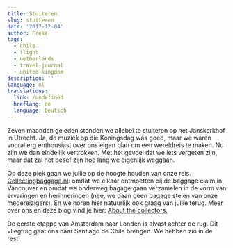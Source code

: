 ```yaml
---
title: Stuiteren
slug: stuiteren
date: '2017-12-04'
author: Freke
tags:
  - chile
  - flight
  - netherlands
  - travel-journal
  - united-kingdom
description: ''
language: nl
translations:
  link: /undefined
  hreflang: de
  language: Deutsch
---
```


Zeven maanden geleden stonden we allebei te stuiteren op het Janskerkhof in Utrecht. Ja, de muziek op die Koningsdag was goed, maar we waren vooral erg enthousiast over ons eigen plan om een wereldreis te maken. Nu zijn we dan eindelijk vertrokken. Met het gevoel dat we iets vergeten zijn, maar dat zal het besef zijn hoe lang we eigenlijk weggaan.

Op deze plek gaan we jullie op de hoogte houden van onze reis. [Collectingbaggage.nl](https://www.collectingbaggage.nl): omdat we elkaar ontmoetten bij de baggage claim in Vancouver en omdat we onderweg bagage gaan verzamelen in de vorm van ervaringen en herinneringen (nee, we gaan geen bagage stelen van onze medereizigers). En we horen hier natuurlijk ook graag van jullie terug. Meer over ons en deze blog vind je hier: [About the collectors.](https://collectingbaggage.nl/about-the-collectors/)

De eerste etappe van Amsterdam naar Londen is alvast achter de rug. Dit vliegtuig gaat ons naar Santiago de Chile brengen. We hebben zin in de rest!
